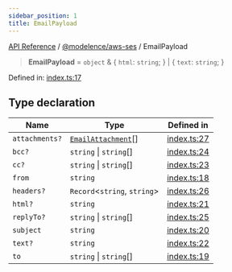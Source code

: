 ```yaml
---
sidebar_position: 1
title: EmailPayload
---
```


[API Reference](/api-reference/@modelence/aws-ses/type-aliases/../../../index) / [@modelence/aws-ses](/api-reference/@modelence/aws-ses/type-aliases/../index) / EmailPayload

> **EmailPayload** = `object` & \{ `html`: `string`; \} \| \{ `text`: `string`; \}

Defined in: [index.ts:17](https://github.com/modelence/modelence/blob/7d33e85fecc66bf3ad18b30dec60511660ca302d/packages/aws-ses/src/index.ts#L17)

## Type declaration

| Name | Type | Defined in |
| ------ | ------ | ------ |
| `attachments?` | [`EmailAttachment`](/api-reference/@modelence/aws-ses/type-aliases/EmailAttachment)[] | [index.ts:27](https://github.com/modelence/modelence/blob/7d33e85fecc66bf3ad18b30dec60511660ca302d/packages/aws-ses/src/index.ts#L27) |
| `bcc?` | `string` \| `string`[] | [index.ts:24](https://github.com/modelence/modelence/blob/7d33e85fecc66bf3ad18b30dec60511660ca302d/packages/aws-ses/src/index.ts#L24) |
| `cc?` | `string` \| `string`[] | [index.ts:23](https://github.com/modelence/modelence/blob/7d33e85fecc66bf3ad18b30dec60511660ca302d/packages/aws-ses/src/index.ts#L23) |
| `from` | `string` | [index.ts:18](https://github.com/modelence/modelence/blob/7d33e85fecc66bf3ad18b30dec60511660ca302d/packages/aws-ses/src/index.ts#L18) |
| `headers?` | `Record`\<`string`, `string`\> | [index.ts:26](https://github.com/modelence/modelence/blob/7d33e85fecc66bf3ad18b30dec60511660ca302d/packages/aws-ses/src/index.ts#L26) |
| `html?` | `string` | [index.ts:21](https://github.com/modelence/modelence/blob/7d33e85fecc66bf3ad18b30dec60511660ca302d/packages/aws-ses/src/index.ts#L21) |
| `replyTo?` | `string` \| `string`[] | [index.ts:25](https://github.com/modelence/modelence/blob/7d33e85fecc66bf3ad18b30dec60511660ca302d/packages/aws-ses/src/index.ts#L25) |
| `subject` | `string` | [index.ts:20](https://github.com/modelence/modelence/blob/7d33e85fecc66bf3ad18b30dec60511660ca302d/packages/aws-ses/src/index.ts#L20) |
| `text?` | `string` | [index.ts:22](https://github.com/modelence/modelence/blob/7d33e85fecc66bf3ad18b30dec60511660ca302d/packages/aws-ses/src/index.ts#L22) |
| `to` | `string` \| `string`[] | [index.ts:19](https://github.com/modelence/modelence/blob/7d33e85fecc66bf3ad18b30dec60511660ca302d/packages/aws-ses/src/index.ts#L19) |
